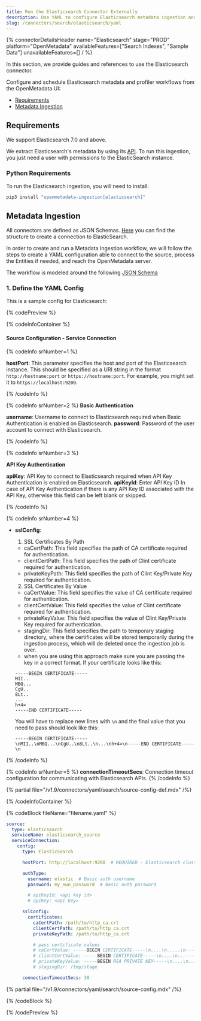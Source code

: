 ```yaml
---
title: Run the Elasticsearch Connector Externally
description: Use YAML to configure Elasticsearch metadata ingestion and track index schemas, mappings, and lineage paths.
slug: /connectors/search/elasticsearch/yaml
---
```









{% connectorDetailsHeader
name="Elasticsearch"
stage="PROD"
platform="OpenMetadata"
availableFeatures=["Search Indexes", "Sample Data"]
unavailableFeatures=[]
/ %}

In this section, we provide guides and references to use the Elasticsearch connector.

Configure and schedule Elasticsearch metadata and profiler workflows from the OpenMetadata UI:

- [Requirements](#requirements)
- [Metadata Ingestion](#metadata-ingestion)

<ExternalIngestionDeployment />

## Requirements

We support Elasticsearch 7.0 and above.

We extract Elasticsearch's metadata by using its [API](https://www.elastic.co/guide/en/elasticsearch/reference/current/rest-apis.html). To run this ingestion, you just need a user with permissions to the ElasticSearch instance.

### Python Requirements

<PythonRequirements />

To run the Elasticsearch ingestion, you will need to install:

```bash
pip3 install "openmetadata-ingestion[elasticsearch]"
```

## Metadata Ingestion

All connectors are defined as JSON Schemas.
[Here](https://github.com/open-metadata/OpenMetadata/blob/main/openmetadata-spec/src/main/resources/json/schema/entity/services/connections/search/elasticSearchConnection.json)
you can find the structure to create a connection to ElasticSearch.

In order to create and run a Metadata Ingestion workflow, we will follow
the steps to create a YAML configuration able to connect to the source,
process the Entities if needed, and reach the OpenMetadata server.

The workflow is modeled around the following
[JSON Schema](https://github.com/open-metadata/OpenMetadata/blob/main/openmetadata-spec/src/main/resources/json/schema/metadataIngestion/workflow.json)

### 1. Define the YAML Config

This is a sample config for Elasticsearch:

{% codePreview %}

{% codeInfoContainer %}

#### Source Configuration - Service Connection

{% codeInfo srNumber=1 %}

**hostPort**: This parameter specifies the host and port of the Elasticsearch instance. This should be specified as a URI string in the format `http://hostname:port` or `https://hostname:port`. For example, you might set it to `https://localhost:9200`.

{% /codeInfo %}


{% codeInfo srNumber=2 %}
**Basic Authentication**

**username**: Username to connect to Elasticsearch required when Basic Authentication is enabled on Elasticsearch.
**password**: Password of the user account to connect with Elasticsearch.

{% /codeInfo %}

{% codeInfo srNumber=3 %}

**API Key Authentication**

**apiKey**:  API Key to connect to Elasticsearch required when API Key Authentication is enabled on Elasticsearch.
**apiKeyId**: Enter API Key ID In case of API Key Authentication if there is any API Key ID associated with the API Key, otherwise this field can be left blank or skipped.

{% /codeInfo %}

{% codeInfo srNumber=4 %}
- **sslConfig**:
    1. SSL Certificates By Path
    - caCertPath: This field specifies the path of CA certificate required for authentication.
    - clientCertPath: This field specifies the path of Clint certificate required for authentication.
    - privateKeyPath: This field specifies the path of Clint Key/Private Key required for authentication.
    
    2. SSL Certificates By Value
    - caCertValue: This field specifies the value of CA certificate required for authentication.
    - clientCertValue: This field specifies the value of Clint certificate required for authentication.
    - privateKeyValue: This field specifies the value of Clint Key/Private Key required for authentication.
    - stagingDir: This field specifies the path to temporary staging directory, where the certificates will be stored temporarily during the ingestion process, which will de deleted once the ingestion job is over.
    - when you are using this approach make sure you are passing the key in a correct format. If your certificate looks like this:
    ```
    -----BEGIN CERTIFICATE-----
    MII..
    MBQ...
    CgU..
    8Lt..
    ...
    h+4=
    -----END CERTIFICATE-----
    ```

    You will have to replace new lines with `\n` and the final value that you need to pass should look like this:

    ```
    -----BEGIN CERTIFICATE-----\nMII..\nMBQ...\nCgU..\n8Lt..\n...\nh+4=\n-----END CERTIFICATE-----\n

{% /codeInfo %}


{% codeInfo srNumber=5 %}
**connectionTimeoutSecs**: Connection timeout configuration for communicating with Elasticsearch APIs.
{% /codeInfo %}

{% partial file="/v1.9/connectors/yaml/search/source-config-def.mdx" /%}

<IngestionSinkDef />

<WorkflowConfigDef />

{% /codeInfoContainer %}

{% codeBlock fileName="filename.yaml" %}

```yaml {% isCodeBlock=true %}
source:
  type: elasticsearch
  serviceName: elasticsearch_source
  serviceConnection:
    config:
      type: ElasticSearch
```
```yaml {% srNumber=1 %}
      hostPort: http://localhost:9200  # REQUIRED - Elasticsearch cluster URL
```
```yaml {% srNumber=2 %}
      authType:
        username: elastic  # Basic auth username
        password: my_own_password  # Basic auth password
```
```yaml {% srNumber=3 %}
        # apiKeyId: <api key id>
        # apiKey: <api key>
```
```yaml {% srNumber=4 %}
      sslConfig:
        certificates:
          caCertPath: /path/to/http_ca.crt
          clientCertPath: /path/to/http_ca.crt
          privateKeyPath: /path/to/http_ca.crt

          # pass certificate values
          # caCertValue: -----BEGIN CERTIFICATE-----\n....\n.....\n-----END CERTIFICATE-----\n
          # clientCertValue: -----BEGIN CERTIFICATE-----\n....\n...-----END CERTIFICATE-----\n
          # privateKeyValue: -----BEGIN RSA PRIVATE KEY-----\n....\n....\n-----END RSA PRIVATE KEY-----\n
          # stagingDir: /tmp/stage
```
```yaml {% srNumber=5 %}
      connectionTimeoutSecs: 30
```

{% partial file="/v1.9/connectors/yaml/search/source-config.mdx" /%}

<IngestionSink />

<WorkflowConfig />

{% /codeBlock %}

{% /codePreview %}

<IngestionCli />
